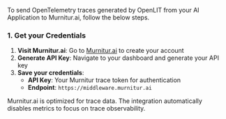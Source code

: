 To send OpenTelemetry traces generated by OpenLIT from your AI Application to Murnitur.ai, follow the below steps.

### 1. Get your Credentials

1. **Visit Murnitur.ai**: Go to [Murnitur.ai](https://murnitur.ai) to create your account
2. **Generate API Key**: Navigate to your dashboard and generate your API key
3. **Save your credentials**:
   - **API Key**: Your Murnitur trace token for authentication
   - **Endpoint**: `https://middleware.murnitur.ai`

<Note>
Murnitur.ai is optimized for trace data. The integration automatically disables metrics to focus on trace observability.
</Note>
